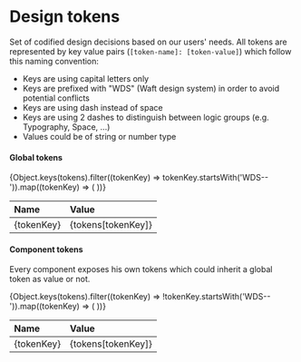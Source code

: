 
<Meta title="Foundations/Design tokens" />

# Design tokens

Set of codified design decisions based on our users' needs.
All tokens are represented by key value pairs (`[token-name]: [token-value]`) which follow this naming convention:
* Keys are using capital letters only
* Keys are prefixed with "WDS" (Waft design system) in order to avoid potential conflicts
* Keys are using dash instead of space
* Keys are using 2 dashes to distinguish between logic groups (e.g. Typography, Space, ...)
* Values could be of string or number type

#### Global tokens

<table style={{ width: '100%' }}>
  <thead align="left">
    <tr>
      <th>Name</th>
      <th>Value</th>
    </tr>
  </thead>
  <tbody>
    {Object.keys(tokens).filter((tokenKey) => tokenKey.startsWith('WDS--')).map((tokenKey) => (
      <tr>
        <td>{tokenKey}</td>
        <td>{tokens[tokenKey]}</td>
      </tr>
    ))}
  </tbody>
</table>

#### Component tokens

Every component exposes his own tokens which could inherit a global token as value or not.

<table style={{ width: '100%' }}>
  <thead align="left">
    <tr>
      <th>Name</th>
      <th>Value</th>
    </tr>
  </thead>
  <tbody>
    {Object.keys(tokens).filter((tokenKey) => !tokenKey.startsWith('WDS--')).map((tokenKey) => (
      <tr>
        <td>{tokenKey}</td>
        <td>{tokens[tokenKey]}</td>
      </tr>
    ))}
  </tbody>
</table>
